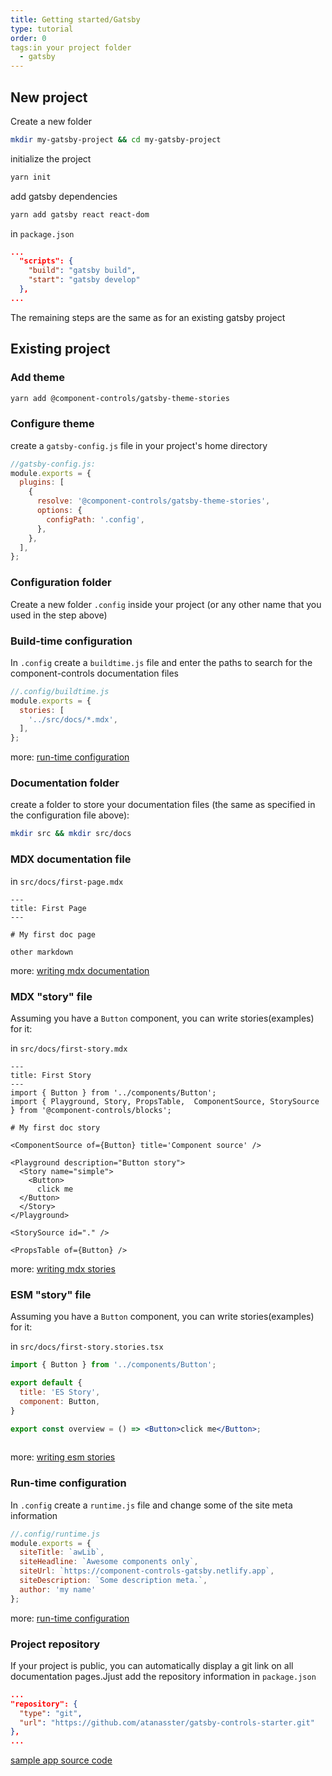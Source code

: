 ```yaml
---
title: Getting started/Gatsby
type: tutorial
order: 0
tags:in your project folder
  - gatsby
---
```


## New project 

Create a new folder

```sh
mkdir my-gatsby-project && cd my-gatsby-project
```

initialize the project

```sh
yarn init
```

add gatsby dependencies

```sh
yarn add gatsby react react-dom
```

in `package.json`
```json
...
  "scripts": {
    "build": "gatsby build",
    "start": "gatsby develop"
  },
...
```

The remaining steps are the same as for an existing gatsby project

## Existing project

### Add theme

```sh
yarn add @component-controls/gatsby-theme-stories
```

### Configure theme

create a `gatsby-config.js` file in your project's home directory
```js
//gatsby-config.js:
module.exports = {
  plugins: [
    {
      resolve: '@component-controls/gatsby-theme-stories',
      options: {
        configPath: '.config',
      },
    },
  ],
};
```

### Configuration folder

Create a new folder `.config` inside your project (or any other name that you used in the step above)


### Build-time configuration

In `.config` create a `buildtime.js` file and enter the paths to search for the component-controls documentation files

```js
//.config/buildtime.js
module.exports = {
  stories: [
    '../src/docs/*.mdx',
  ],
};
```
more: [run-time configuration](/configuration/buildtime/)

### Documentation folder

create a folder to store your documentation files (the same as specified in the configuration file above):
```sh
mkdir src && mkdir src/docs
```

### MDX documentation file

in `src/docs/first-page.mdx`

```mdx
---
title: First Page
---

# My first doc page

other markdown
```

more: [writing mdx documentation](/tutorial/mdx-documentation)


### MDX "story" file

Assuming you have a `Button` component, you can write stories(examples) for it:

in `src/docs/first-story.mdx`

```mdx
---
title: First Story
---
import { Button } from '../components/Button';
import { Playground, Story, PropsTable,  ComponentSource, StorySource  } from '@component-controls/blocks';

# My first doc story

<ComponentSource of={Button} title='Component source' />

<Playground description="Button story">
  <Story name="simple">
    <Button>
      click me
  </Button>
  </Story>
</Playground>

<StorySource id="." />

<PropsTable of={Button} />
```

more: [writing mdx stories](/tutorial/mdx-stories)

### ESM "story" file

Assuming you have a `Button` component, you can write stories(examples) for it:

in `src/docs/first-story.stories.tsx`

```jsx
import { Button } from '../components/Button';

export default {
  title: 'ES Story',
  component: Button,
}

export const overview = () => <Button>click me</Button>;
 
```

more: [writing esm stories](/tutorial/esmodules-stories)


### Run-time configuration

In `.config` create a `runtime.js` file and change some of the site meta information

```js
//.config/runtime.js
module.exports = {
  siteTitle: `awLib`,
  siteHeadline: `Awesome components only`,
  siteUrl: `https://component-controls-gatsby.netlify.app`,
  siteDescription: `Some description meta.`,
  author: 'my name'
};
```

more: [run-time configuration](/configuration/runtime/)


### Project repository

If your project is public, you can automatically display a git link on all documentation pages.Jjust add the repository information in `package.json`

```json
...
"repository": {
  "type": "git",
  "url": "https://github.com/atanasster/gatsby-controls-starter.git"
},
...
```

[sample app source code](https://github.com/atanasster/gatsby-controls-starter)
